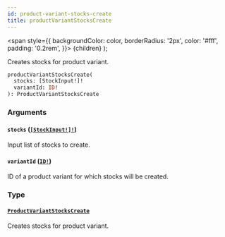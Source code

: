 ```yaml
---
id: product-variant-stocks-create
title: productVariantStocksCreate
---
```


<span
style={{
      backgroundColor: color,
      borderRadius: '2px',
      color: '#fff',
      padding: '0.2rem',
    }}>
{children}
</span>
);

Creates stocks for product variant.

```graphql
productVariantStocksCreate(
  stocks: [StockInput!]!
  variantId: ID!
): ProductVariantStocksCreate

```

### Arguments

#### `stocks` ([`[StockInput!]!`](/api-reference/inputs/stock-input.mdx))

Input list of stocks to create.

#### `variantId` ([`ID!`](/api-reference/scalars/id.mdx))

ID of a product variant for which stocks will be created.

### Type

#### [`ProductVariantStocksCreate`](/api-reference/objects/product-variant-stocks-create.mdx)

Creates stocks for product variant.
